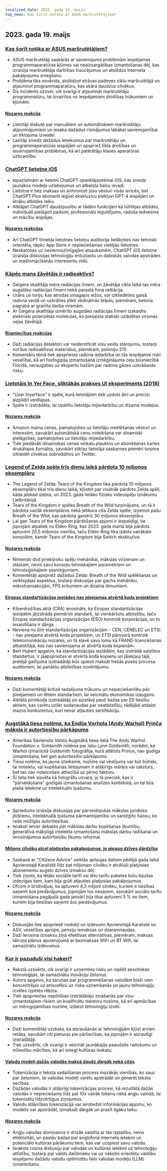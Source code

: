 ```yaml
---
localized_date: 2023. gada 19. maijs
top_news: Kas šorīt notika ar ASUS maršrutētājiem?
---
```




<CallToAction />

<Steps>

## 2023. gada 19. maijs

### [Kas šorīt notika ar ASUS maršrutētājiem?](https://www.downtowndougbrown.com/2023/05/what-happened-with-asus-routers-this-morning/)

- ASUS maršrutētāji saskārās ar savienojuma problēmām iespējamas programmaparatūras kļūmes vai neaizsargātības izmantošanas dēļ, kas izraisīja maršrutētāja darbības traucējumus un atslēdza interneta pakalpojumu sniegšanu.
- Problēma tika novērsta, atslēdzot strāvas padeves ciklu maršrutētājā un atjauninot programmaparatūru, kas skāra daudzus cilvēkus.
- Šis incidents uzsver, cik svarīgi ir atjaunināt maršrutētāju programmatūru, lai izvairītos no iespējamiem drošības trūkumiem un kļūmēm.

#### [Nozares reakcija](http://news.ycombinator.com/item?id=35983866)

- Lietotāji diskutē par manuāliem un automātiskiem maršrutētāju atjauninājumiem un iesaka dažādus risinājumus labākai savienojamībai un tīklojuma izveidei.
- Lasītāji sniedz dažādus ieteikumus par maršrutētāju un programmaparatūras iespējām un apspriež tīkla drošības un ievainojamības problēmas, kā arī patērētāju klases aparatūras uzticamību.

### [ChatGPT lietotne iOS](https://openai.com/blog/introducing-the-chatgpt-app-for-ios)

- Iepazīstinām ar lietotni ChatGPT operētājsistēmai iOS, kas sniedz jaunākos modeļa uzlabojumus un atbalsta balss ievadi.
- Lietotne ir bez maksas un sinhronizē jūsu vēsturi visās ierīcēs, bet ChatGPT Plus abonenti iegūst ekskluzīvu piekļuvi GPT-4 iespējām un ātrāku atbildes laiku.
- Atklājiet ChatGPT daudzpusību ar tādām funkcijām kā tūlītējas atbildes, individuāli pielāgoti padomi, profesionāls ieguldījums, radoša iedvesma un mācību iespējas.

#### [Nozares reakcijas](http://news.ycombinator.com/item?id=35990552)

- Arī ChatGPT tīmekļa lietotnes lietotņu auditorija lielākoties nav tehniski orientēta, tāpēc App Store ir nepieciešamas vietējās lietotnes.
- Neskatoties uz neviennozīmīgajām atsauksmēm, ChatGPT iOS lietotne izraisīja diskusijas tehnoloģiju entuziastu un dabiskās valodas apstrādes un mašīnmācīšanās interesentu vidū.

### [Kāpēc mans žāvētājs ir radioaktīvs?](https://physics.stackexchange.com/questions/764460/why-is-my-dryer-radioactive)

- Geigera skaitītājs mēra radiācijas līmeni, un žāvētāja cikla laikā tas mēra augstāku radiācijas līmeni nekā parastā fona radiācija.
- Urāns un torijs, kas atrodas smagajos iežos, var izkliedēties gaisā radona veidā un uzkrāties slikti vēdināmās telpās, piemēram, betona pagrabā ar granīta darba virsmām.
- Ar Gaigera skaitītāja izmērīto augstāko radiācijas līmeni izskaidro elektriski polarizētas molekulas, ko piesaista statiski uzlādētas virsmas veļas žāvētājā.

#### [Rūpniecības reakcijas](http://news.ycombinator.com/item?id=35990858)

- Daži radiācijas detektori var neidentificēt visu veidu starojumu, tostarp norītus radioaktīvus materiālus, piemēram, poloniju-210.
- Komentāru tēmā tiek apspriesta radona iedarbība un tās iespējamie riski veselībai, kā arī fosfogipša izmantošana izmēģinājuma ceļu būvniecībā Floridā, neraugoties uz ekspertu bažām par radona gāzes uzkrāšanās risku.

### [Lietotājs In Yer Face, sliktākās prakses UI eksperiments (2018)](https://userinyerface.com/)

- "User Inyerface" ir spēle, kurā lietotājiem tiek uzdots ātri un precīzi aizpildīt veidlapas.
- Spēle ir izstrādāta, lai izpētītu lietotāju mijiedarbību un dizaina modeļus.

#### [Nozares reakcija](http://news.ycombinator.com/item?id=35985240)

- Amazon maina cenas, pamatojoties uz lietotāju meklēšanas vēsturi un interesēm, savukārt automātiskā cenu noteikšana var dinamiski pielāgoties, pamatojoties uz lietotāju mijiedarbību.
- Tiek piedāvāti dinamiskas cenas veikalu plauktos un abonēšanas kartes drukātajos žurnālos, savukārt sliktas lietotāja saskarnes piemēri turpina izklaidēt cilvēkus subreddītos un Twitter.

### [Legend of Zelda spēle trīs dienu laikā pārdota 10 miljonos eksemplāru](https://finance.yahoo.com/news/legend-zelda-game-sells-10-172603983.html)

- The Legend of Zelda: Tears of the Kingdom tika pārdota 10 miljonos eksemplāru tikai trīs dienu laikā, kļūstot par visātrāk pārdoto Zelda spēli, kāda jebkad izdota, un 2023. gada lielāko fizisko videospēļu iznākumu Lielbritānijā.
- Tears of the Kingdom ir spēles Breath of the Wild turpinājums, un tā ir pārdota vairāk eksemplāros nekā jebkura cita Zelda spēle, izņemot pašu Breath of the Wild, kas pārdota gandrīz 30 miljonos eksemplāru.
- Lai gan Tears of the Kingdom pārdošanas apjomi ir iespaidīgi, tie joprojām atpaliek no Elden Ring, kas 2023. gada martā bija pārdots aptuveni 20,5 miljonos vienību, taču Elden Ring tika izdots vairākām konsolēm, kamēr Tears of the Kingdom bija Switch ekskluzīva.

#### [Nozares reakcija](http://news.ycombinator.com/item?id=35986956)

- Nintendo dod priekšroku spēļu mehānikai, mākslas virzienam un stāstam, nevis savu konsoļu tehniskajiem parametriem un tehnoloģiskajiem sasniegumiem.
- Komentētāji apspriež dažādus Zelda: Breath of the Wild spēlēšanas un veiktspējas aspektus, tostarp diskusijas par gacha mehāniku, mikrotransakcijām, FPS kritumiem un dizaina lēmumiem.

#### [Eiropas standartizācijas iestādes nav pieejamas atvērtā koda projektiem](https://blog.opensource.org/another-issue-with-the-cyber-resilience-act-european-standards-bodies-are-inaccessible-to-open-source-projects/)

- Kiberdrošības aktā (CRA) ierosināts, ka Eiropas standartizācijas iestādēm jāizstrādā piemēroti standarti, lai vienkāršotu atbilstību, taču Eiropas standartizācijas organizācijas (ESO) kontrolē korporācijas, un to iesaistīšana ir dārga.
- Neviena no šīm standartizācijas organizācijām - CEN, CENELEC un ETSI - nav pieejama atvērtā koda projektiem, un ETSI pārsvarā kontrolē telekomunikāciju nozares, un tā slavē savu lomu kā FRAND licencēšanas atbalstītāja, kas nav savienojama ar atvērtā koda kopienām.
- Bert Hubert apgalvo, ka standartizācijas iestādēm, kas izstrādā saistītos standartus, ir jāapspriežas ar atvērtā koda kopienu un jāiekļauj tajā, pretējā gadījumā izstrādātāji būs spiesti maksāt trešās puses procesa auditoriem, lai panāktu atbilstības novērtējumu.

#### [Nozares reakcija](http://news.ycombinator.com/item?id=35985590)

- Daži komentētāji kritizē redzējuma trūkumu un nepieciešamību pēc pieejamiem un lētiem standartiem, lai veicinātu ekonomikas izaugsmi.
- Atklātā pirmkoda izstrādātāji un aizstāvji pauž bažas par ES tiesību aktiem, kas varētu uzlikt sodanaudas par neatbilstību, tādējādi atdalot mazos konkurentus, kuri nevar atļauties sertifikāciju.

### [Augstākā tiesa nolēma, ka Endija Vorhola (Andy Warhol) Prinča māksla ir autortiesību pārkāpums](https://petapixel.com/2023/05/18/supreme-court-rules-andy-warhols-prince-art-is-copyright-infringement/)

- Amerikas Savienoto Valstu Augstākā tiesa lietā The Andy Warhol Foundation v. Goldsmith nolēma par labu Lynn Goldsmith, norādot, ka Warhol izmantotā Goldsmith fotogrāfija, kurā attēlots Prince, nav godīga izmantošana, bet gan autortiesību pārkāpums.
- Tiesa nolēma, ka jauna izteiksme, nozīme vai vēstījums var būt būtiski, lai noteiktu, vai kopēšanas lietojumam ir atšķirīgs mērķis vai raksturs, bet tas nav noteicošais attiecībā uz pirmo faktoru.
- Šī lieta tiek slavēta kā fotogrāfu uzvara, jo tā precizē, kas ir "pārveidošana" godīgas izmantošanas analīzes kontekstā, un tai būs plaša ietekme uz intelektuālo īpašumu.

#### [Nozares reakcija](http://news.ycombinator.com/item?id=35991725)

- Spriedums izraisīja diskusijas par pārveidojošas mākslas juridisko jēdzienu, intelektuālā īpašuma pārmantojamību un sarežģīto haosu, ko rada mūžīgās autortiesības.
- Ieraksti ietver debates par mākslas darbu kopēšanas likumību, ģeneratīvā mākslīgā intelekta izmantošanu mākslas darbu radīšanai un ierosinājumus autortiesību likumu reformai.

#### [Miljons cilvēku atceļ platjoslas pakalpojumus, jo pieaug dzīves dārdzība](https://www.bbc.com/news/technology-65622403)

- Saskaņā ar "Citizens Advice" veiktās aptaujas datiem pēdējā gada laikā Apvienotajā Karalistē līdz pat miljonam cilvēku ir atcēluši platjoslas abonementu augsto dzīves izmaksu dēļ.
- Tiek ziņots, ka lētāki sociālie tarifi vai lētu tarifu paketes būtu bijušas izdevīgas tiem, kam bija grūti atļauties platjoslas pakalpojumus.
- Ofcom ir brīdinājusi, ka aptuveni 4,3 miljoni cilvēku, kuriem ir tiesības saņemt šos piedāvājumus, joprojām tos nesaņem, savukārt sociālo tarifu izmantošana pagājušā gada janvārī bija tikai aptuveni 5 % no tiem, kuriem bija tiesības saņemt šos piedāvājumus.

#### [Nozares reakcija](http://news.ycombinator.com/item?id=35984928)

- Diskusijās tiek apspriesti nodokļi un izdevumi Apvienotajā Karalistē un ASV, veselības aprūpe, pensiju iemaksas un dzeramnaudas.
- Daži ierosina izmaksu ziņā efektīvas alternatīvas, piemēram, maksas tālruņa plānus apvienojumā ar bezmaksas WiFi un BT Wifi, lai samazinātu izdevumus.

### [Kur ir pazuduši visi hakeri?](https://morepablo.com/2023/05/where-have-all-the-hackers-gone.html)

- Rakstā uzsvērts, cik svarīgi ir uzņemties risku un izpētīt eksotiskas tehnoloģijas, lai samazinātu inovāciju žetonus.
- Autors apgalvo, ka sarunas par programmēšanas valodām bieži vien koncentrējas uz atmosfēru uz riska uzņemšanās un jaunu tehnoloģiju izvēles izpētes rēķina.
- Tiek apspriestas nepilnības izstrādātāju zināšanās par viņu izmantotajiem rīkiem un kvalificētu mentoru nozīme, kā arī apmācības un mērogojamības nozīme, izdarot tehnoloģiju izvēli.

#### [Nozares reakcija](http://news.ycombinator.com/item?id=35986270)

- Daži komentētāji uzskata, ka aizraušanās ar tehnoloģijām kļūst arvien retāka, savukārt citi pieturas pie pārliecības, ka joprojām ir aizrautīgi izstrādātāji.
- Tiek uzsvērts, cik svarīgi ir veicināt jaunākajās paaudzēs radošumu un mīlestību mācīties, kā arī sniegt kultūras ieskatu.

#### [Valodu modeļi dažās valodās maksā daudz dārgāk nekā citās](https://blog.yenniejun.com/p/all-languages-are-not-created-tokenized)

- Tokenizācija ir teksta sadalīšanas process mazākās vienībās, ko sauc par žetoniem, lai valodas modeļi varētu apstrādāt un ģenerēt teksta secības.
- Dažādās valodās ir atšķirīgi tokenizācijas procesi, kā rezultātā dažās valodās ir nepieciešams līdz pat 10x vairāk tokenu nekā angļu valodā, lai tokenizētu līdzvērtīgus ziņojumus.
- Valodu atšķirības tokenizācijā var ierobežot informācijas apjomu, ko modelis var apstrādāt, izmaksāt dārgāk un prasīt ilgāku laiku.

#### [Nozares reakcija](http://news.ycombinator.com/item?id=35983707)

- Angļu valodas dominance ir drīzāk saistīta ar tās izplatību, nevis efektivitāti, un pastāv bažas par anglofonā interneta ietekmi un potenciālo kultūras pārākumu tiem, kas var uzspiest savu valodu.
- Ieraksts rosina diskusiju par valodas un kultūras ietekmi uz tehnoloģiju attīstību, tostarp par valsts dalībnieku vai uz nākotni orientētu valdību iespējamo dažādu valodu optimizētu lielo valodas modeļu (LLM) izmantošanu.

</Steps>
